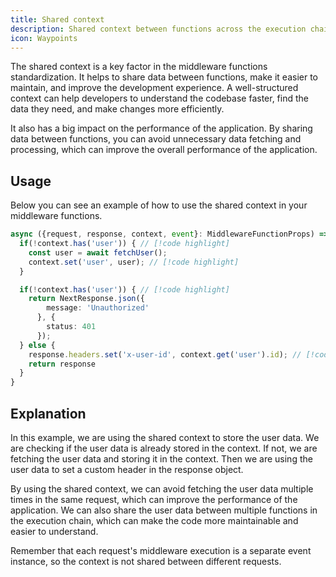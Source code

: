 ```yaml
---
title: Shared context
description: Shared context between functions across the execution chain
icon: Waypoints
---
```



The shared context is a key factor in the middleware functions standardization. It helps to share data between functions, make it easier to maintain, and improve the development experience. A well-structured context can help developers to understand the codebase faster, find the data they need, and make changes more efficiently.

It also has a big impact on the performance of the application. By sharing data between functions, you can avoid unnecessary data fetching and processing, which can improve the overall performance of the application.

## Usage

Below you can see an example of how to use the shared context in your middleware functions.

```ts title="_middleware.ts"
async ({request, response, context, event}: MiddlewareFunctionProps) => {
  if(!context.has('user')) { // [!code highlight]
    const user = await fetchUser();
    context.set('user', user); // [!code highlight]
  }

  if(!context.has('user')) { // [!code highlight]
    return NextResponse.json({
        message: 'Unauthorized'
      }, {
        status: 401
      });
  } else {
    response.headers.set('x-user-id', context.get('user').id); // [!code highlight]
    return response
  }
}
```

## Explanation

In this example, we are using the shared context to store the user data. We are checking if the user data is already stored in the context. If not, we are fetching the user data and storing it in the context. Then we are using the user data to set a custom header in the response object.

By using the shared context, we can avoid fetching the user data multiple times in the same request, which can improve the performance of the application. We can also share the user data between multiple functions in the execution chain, which can make the code more maintainable and easier to understand.

<Callout type="warn">
  Remember that each request's middleware execution is a separate event instance, so the context is not shared between different requests.
</Callout>
